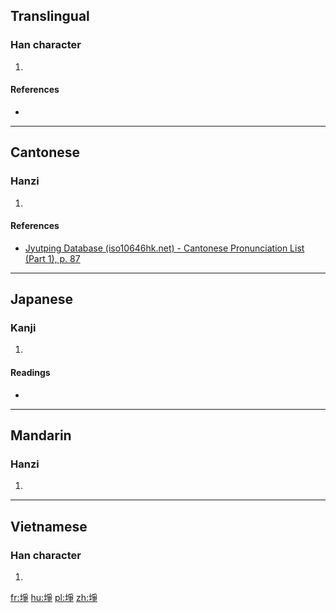 ==Translingual==

===Han character===
{{Han char|rn=32|rad=土|as=08|sn=11|four=42157|canj=GBSD,GNSD,XGNSD|ids=⿰土争}}

# {{defn|Han|sort=土08}}

====References====
* {{Han ref|kx=0230.340|dkj=05174|dj=0466.390|hdz=10455.010|uh=57E9|ud=22505|bh=D4C9|bd=54473}}

----

==Cantonese==

===Hanzi===
{{yue-hanzi|jyut=[[zang1]]|y=jang1}}

# {{defn|lang=yue|sort=土08}}

====References====
* [http://www.iso10646hk.net/jp/document/download.jsp Jyutping Database (iso10646hk.net) - Cantonese Pronunciation List (Part 1), p. 87]

----

==Japanese==

===Kanji===
{{ja-kanji|grade=|rs=土08}}

# {{defn|lang=ja|sort=土08}}

====Readings====
* {{ja-readings|on=[[さう]] (sau), [[しょう]] (shō)|kun=[[たがやす]] (tagayasu)}}

----

==Mandarin==

===Hanzi===
{{cmn-hanzi|pin=[[zhēng]] ([[zheng1]]), [[bàng]] ([[bang4]])|wg=cheng<sup>1</sup>, pang<sup>4</sup>}}

# {{defn|lang=cmn|sort=土08}}

----

==Vietnamese==

===Han character===
{{vi-hantu|[[chĩnh]]|rs=土08}}

# {{defn|lang=vi|sort=土08}}

[[fr:埩]]
[[hu:埩]]
[[pl:埩]]
[[zh:埩]]